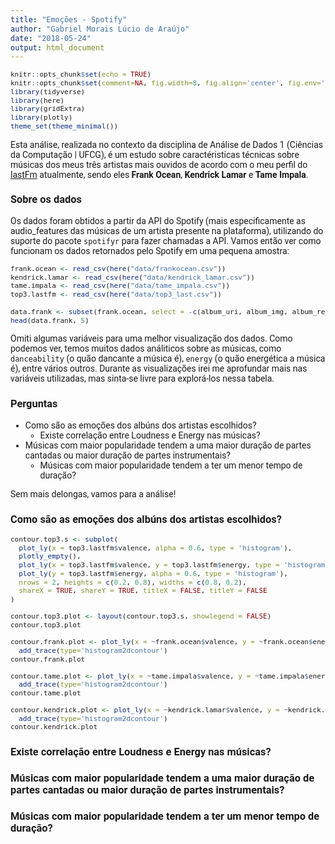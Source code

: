 ```yaml
---
title: "Emoções - Spotify"
author: "Gabriel Morais Lúcio de Araújo"
date: "2018-05-24"
output: html_document
---
```

<style type="text/css"> body { font-family: "Roboto", sans-serif; } body, td { font-size: 14px; } h1, h2, h3 { font-weight: bold; } code.r{ font-size: 11px; } </style>

```r
knitr::opts_chunk$set(echo = TRUE)
knitr::opts_chunk$set(comment=NA, fig.width=8, fig.align='center', fig.env='marginfigure')
library(tidyverse)
library(here)
library(gridExtra)
library(plotly)
theme_set(theme_minimal())
```

Esta análise, realizada no contexto da disciplina de Análise de Dados 1 (Ciências da Computação | UFCG), é um estudo sobre caractéristicas técnicas sobre músicas dos meus três artistas mais ouvidos de acordo com o meu perfil do [lastFm](https://www.last.fm/pt/user/gabrielmla) atualmente, sendo eles **Frank Ocean**, **Kendrick Lamar** e **Tame Impala**.

### Sobre os dados
Os dados foram obtidos a partir da API do Spotify (mais especificamente as audio_features das músicas de um artista presente na plataforma), utilizando do suporte do pacote `spotifyr` para fazer chamadas a API. Vamos então ver como funcionam os dados retornados pelo Spotify em uma pequena amostra:


```r
frank.ocean <- read_csv(here("data/frankocean.csv"))
kendrick.lamar <- read_csv(here("data/kendrick_lamar.csv"))
tame.impala <- read_csv(here("data/tame_impala.csv"))
top3.lastfm <- read_csv(here("data/top3_last.csv"))
```

```r
data.frank <- subset(frank.ocean, select = -c(album_uri, album_img, album_release_year, track_uri, album_popularity))
head(data.frank, 5)
```

Omiti algumas variáveis para uma melhor visualização dos dados. Como podemos ver, temos muitos dados análiticos sobre as músicas, como `danceability` (o quão dancante a música é), `energy` (o quão energética a música é), entre vários outros. Durante as visualizações irei me aprofundar mais nas variáveis utilizadas, mas sinta-se livre para explorá-los nessa tabela.

### Perguntas
* Como são as emoções dos albúns dos artistas escolhidos?
    + Existe correlação entre Loudness e Energy nas músicas?
* Músicas com maior popularidade tendem a uma maior duração de partes cantadas ou maior duração de partes instrumentais?
    + Músicas com maior popularidade tendem a ter um menor tempo de duração?
    
Sem mais delongas, vamos para a análise!

### Como são as emoções dos albúns dos artistas escolhidos?

```r
contour.top3.s <- subplot(
  plot_ly(x = top3.lastfm$valence, alpha = 0.6, type = 'histogram'), 
  plotly_empty(), 
  plot_ly(x = top3.lastfm$valence, y = top3.lastfm$energy, type = 'histogram2dcontour', showscale = F), 
  plot_ly(y = top3.lastfm$energy, alpha = 0.6, type = 'histogram'),
  nrows = 2, heights = c(0.2, 0.8), widths = c(0.8, 0.2), 
  shareX = TRUE, shareY = TRUE, titleX = FALSE, titleY = FALSE
)

contour.top3.plot <- layout(contour.top3.s, showlegend = FALSE)
contour.top3.plot
```

```r
contour.frank.plot <- plot_ly(x = ~frank.ocean$valence, y = ~frank.ocean$energy) %>% 
  add_trace(type='histogram2dcontour')
contour.frank.plot

contour.tame.plot <- plot_ly(x = ~tame.impala$valence, y = ~tame.impala$energy) %>% 
  add_trace(type='histogram2dcontour')
contour.tame.plot

contour.kendrick.plot <- plot_ly(x = ~kendrick.lamar$valence, y = ~kendrick.lamar$energy) %>% 
  add_trace(type='histogram2dcontour')
contour.kendrick.plot
```

### Existe correlação entre Loudness e Energy nas músicas?
### Músicas com maior popularidade tendem a uma maior duração de partes cantadas ou maior duração de partes instrumentais?
### Músicas com maior popularidade tendem a ter um menor tempo de duração?
